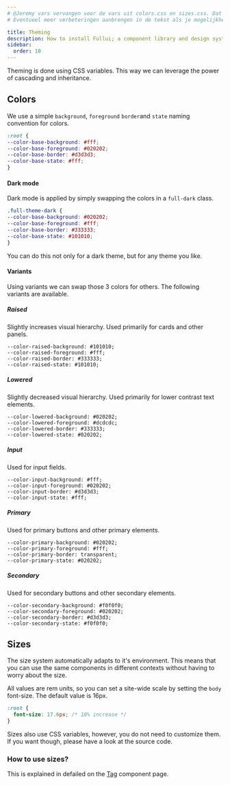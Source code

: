 ```yaml
---
# @Jeremy vars vervangen voor de vars uit colors.css en sizes.css. Dat zijn nlm de default values.
# Eventueel meer verbeteringen aanbrengen in de tekst als je mogelijkheden ziet.

title: Theming
description: How to install Fullui; a component library and design system built for Astro.
sidebar:
  order: 10
---
```


Theming is done using CSS variables. This way we can leverage the power of cascading and inheritance.

## Colors
We use a simple `background`, `foreground` `border`and `state` naming convention for colors.

```css
:root {
--color-base-background: #fff;
--color-base-foreground: #020202;
--color-base-border: #d3d3d3;
--color-base-state: #fff;
}
```

#### Dark mode
Dark mode is applied by simply swapping the colors in a `full-dark` class.
```css
.full-theme-dark {
--color-base-background: #020202;
--color-base-foreground: #fff;
--color-base-border: #333333;
--color-base-state: #101010;
}
```
You can do this not only for a dark theme, but for any theme you like. 

#### Variants
Using variants we can swap those 3 colors for others. The following variants are available.

##### Raised
Slightly increases visual hierarchy. Used primarily for cards and other panels.
```
--color-raised-background: #101010;
--color-raised-foreground: #fff;
--color-raised-border: #333333;
--color-raised-state: #101010;
```

##### Lowered
Slightly decreased visual hierarchy. Used primarily for lower contrast text elements.
```
--color-lowered-background: #020202;
--color-lowered-foreground: #dcdcdc;
--color-lowered-border: #333333;
--color-lowered-state: #020202;
```

##### Input
Used for input fields.
```
--color-input-background: #fff;
--color-input-foreground: #020202;
--color-input-border: #d3d3d3;
--color-input-state: #fff;
```

##### Primary
Used for primary buttons and other primary elements.
```
--color-primary-background: #020202;
--color-primary-foreground: #fff;
--color-primary-border: transparent;
--color-primary-state: #020202;
```

##### Secondary
Used for secondary buttons and other secondary elements.
```
--color-secondary-background: #f0f0f0;
--color-secondary-foreground: #020202;
--color-secondary-border: #d3d3d3;
--color-secondary-state: #f0f0f0;
```

## Sizes
The size system automatically adapts to it's environment. This means that you can use the same components in different contexts without having to worry about the size. 

All values are rem units, so you can set a site-wide scale by setting the `body` font-size. The default value is 16px.
```css
:root {
  font-size: 17.6px; /* 10% increase */
}
```

Sizes also use CSS variables, however, you do not need to customize them. If you want though, please have a look at the source code.

### How to use sizes?
This is explained in defailed on the [Tag](/docs/foundation/tag) component page.